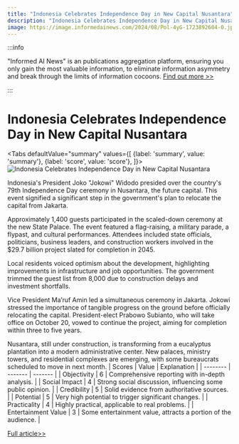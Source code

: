 ```yaml
---
title: "Indonesia Celebrates Independence Day in New Capital Nusantara"
description: "Indonesia Celebrates Independence Day in New Capital Nusantara"
image: https://image.informedainews.com/2024/08/Pol-4yG-1723892604-0.jpg
---
```



:::info

"Informed AI News" is an publications aggregation platform, ensuring you only gain the most valuable information, to eliminate information asymmetry and break through the limits of information cocoons.  [Find out more >>](/)

:::

# Indonesia Celebrates Independence Day in New Capital Nusantara


<Tabs
	defaultValue="summary"
	values={[
	{label: 'summary', value: 'summary'},
	{label: 'score', value: 'score'},
]}>
<TabItem value="summary">
<img
  src="https://image.informedainews.com/2024/08/Pol-4yG-1723892604-0.jpg"
  alt="Indonesia Celebrates Independence Day in New Capital Nusantara"
/>



Indonesia's President Joko "Jokowi" Widodo presided over the country's 79th Independence Day ceremony in Nusantara, the future capital. This event signified a significant step in the government's plan to relocate the capital from Jakarta.

Approximately 1,400 guests participated in the scaled-down ceremony at the new State Palace. The event featured a flag-raising, a military parade, a flypast, and cultural performances. Attendees included state officials, politicians, business leaders, and construction workers involved in the $29.7 billion project slated for completion in 2045.

Local residents voiced optimism about the development, highlighting improvements in infrastructure and job opportunities. The government trimmed the guest list from 8,000 due to construction delays and investment shortfalls.

Vice President Ma’ruf Amin led a simultaneous ceremony in Jakarta. Jokowi stressed the importance of tangible progress on the ground before officially relocating the capital. President-elect Prabowo Subianto, who will take office on October 20, vowed to continue the project, aiming for completion within three to five years.

Nusantara, still under construction, is transforming from a eucalyptus plantation into a modern administrative center. New palaces, ministry towers, and residential complexes are emerging, with some bureaucrats scheduled to move in next month.
</TabItem>
<TabItem value="score">
	| Scores     | Value   | Explanation |
	| -------- | ------- | ------- |
	| Objectivity  | 6    | Comprehensive reporting with in-depth analysis.    |
	| Social Impact | 4     | Strong social discussion, influencing some public opinion.    |
	| Credibility    | 5    | Solid evidence from authoritative sources.    |
	| Potential    | 5    | Very high potential to trigger significant changes.    |
	| Practicality    | 4    | Highly practical, applicable to real problems.    |
	| Entertainment Value    | 3    | Some entertainment value, attracts a portion of the audience.    |
</TabItem>
</Tabs>

[Full article>>](https://asia.nikkei.com/Politics/Indonesia-holds-first-Independence-Day-event-in-new-capital)
